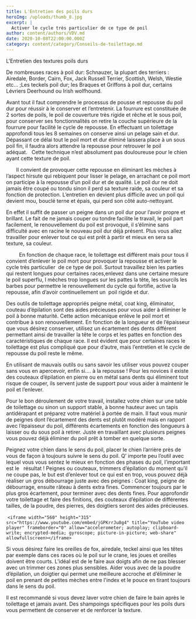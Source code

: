 ```yaml
---
title: L'Entretien des poils durs
heroImg: /uploads/thumb_8.jpg
excerpt: |
  Activer le cycle très particulier de ce type de poil
author: content/authors/VDV.md
date: 2020-10-08T22:00:00.000Z
category: content/category/Conseils-de-toilettage.md
---
```


L'Entretien des textures poils durs

De nombreuses races à poil dur: Schnauzer, la plupart des terriers : Airedale, Border, Cairn, Fox, Jack Russell Terrier, Scottish, Welsh, Westie etc... ;Les teckels poil dur; les Braques et Griffons à poil dur, certains Lévriers Deerhound ou Irish wolfhound.

Avant tout il faut comprendre le processus de pousse et repousse du poil dur pour réussir à le conserver et l’entretenir. La fourrure est constituée de 2 sortes de poils, le poil de couverture très rigide et rêche et le sous poil, pour conserver ses fonctionnalités on retire la couche supérieure de la fourrure pour facilité le cycle de repousse. En effectuant un toilettage approfondi tous les 8 semaines on conserve ainsi un pelage sain et dur. Dépassant ce délai tout le poil mort et dur éliminé laissera place à un sous poil fin, il faudra alors attendre la repousse pour retrouver le poil adéquat.   Cette technique n’est absolument pas douloureuse pour le chien ayant cette texture de poil.

       Il convient de provoquer cette repousse en éliminant les mèches à l’aspect hirsute qui rebiquent pour lisser le pelage, en arrachant ce poil mort on participe à la repousse d’un poil dur et de qualité. Le poil dur ne doit jamais être coupé ou tondu sinon il perd sa texture raide, sa couleur et sa fonction de protection. L’entretien en devient plus difficile avec un poil qui devient mou, bouclé terne et épais, qui perd son côté auto-nettoyant.

En effet il suffit de passer un peigne dans un poil dur pour l’avoir propre et brillant. Le fait de ne jamais couper ou tondre facilite le travail, le poil part facilement, le renouvellement du poil est provoqué, il s’élimine sans difficulté avec en racine le nouveau poil dur déjà présent. Plus vous allez travailler pour enlever tout ce qui est prêt à partir et mieux en sera sa texture, sa couleur.

         En fonction de chaque race, le toilettage est différent mais pour tous il convient d’enlever le poil mort pour provoquer la repousse et activer le cycle très particulier  de ce type de poil. Surtout travaillez bien les parties qui restent longues pour certaines races,enlevez dans une certaine mesure le poil superflu, l mèches trop longues sur les pattes la tête, les sourcils les barbes pour permettre le renouvellement du cycle qui fortifie, active la repousse, afin d’avoir continuellement un  poil rigide et dur.

Des outils de toilettage appropriés peigne métal, coat king, éliminator, couteau d’épilation sont des aides précieuses pour vous aider à éliminer le poil à bonne maturité. Cette action mécanique enlève le poil mort et contribue à son renouvellement. En fonction de la longueur et de l’épaisseur que vous désirez conserver, utilisez un écartement des dents différent permettant ainsi de travailler la tête le corps et les pattes en fonction des caractéristiques de chaque race. Il est évident que pour certaines races le toilettage est plus compliqué que pour d’autre, mais l’entretien et le cycle de repousse du poil reste le même.

En utilisant de mauvais outils ou sans savoir les utiliser vous pouvez couper sans vous en apercevoir, enfin si…. à la repousse ! Pour les novices il existe des couteaux d’épilation en pierre ou en métal sans dents qui éliminent tout risque de couper, ils servent juste de support pour vous aider à maintenir le poil et l’enlever.

Pour le bon déroulement de votre travail, installez votre chien sur une table de toilettage ou sinon un support stable, à bonne hauteur avec un tapis antidérapant et préparez votre matériel à portée de main. Il faut vous munir de peignes dont l’écartement des dents est plutôt modéré mais en rapport avec l’épaisseur du poil, différents écartements en fonction des longueurs à laisser ou du sous poil à retirer. Juste en travaillant avec plusieurs peignes vous pouvez déjà éliminer du poil prêt à tomber en quelque sorte.

Peignez votre chien dans le sens du poil, placer le chien l’arrière près de vous de façon à toujours suivre le sens du poil. Q’ importe peu l’outil avec lequel vous vous sentez le mieux en fonction des phases du poil, l’important est le   résultat ! Peignes ou couteaux, trimmers d’épilation du moment qu’il ne coupe pas, le but est d’enlever tout ce qui est en trop, vous pouvez déjà réaliser un gros débourrage juste avec des peignes : Coat king, peigne de débourrage, ensuite râteau à dents extra fines. Commencer toujours par le plus gros écartement, pour terminer avec des dents fines. Pour approfondir votre toilettage et faire des finitions, des couteaux d’épilation de différentes tailles, de la poudre, des pierres, des doigtiers seront des aides précieuses.

 `<iframe width="560" height="315" src="https://www.youtube.com/embed/jGPKrrJu8g4" title="YouTube video player" frameborder="0" allow="accelerometer; autoplay; clipboard-write; encrypted-media; gyroscope; picture-in-picture; web-share" allowfullscreen></iframe>`

Si vous désirez faire les oreilles de fox, airedale, teckel ainsi que les têtes par exemple dans ces races où le poil sur le crane, les joues et oreilles doivent être courts. L’idéal est de le faire aux doigts afin de ne pas blesser avec un trimmer ces zones plus sensibles. Aider vous avec de la poudre d’épilation, un doigtier qui permet une meilleure accroche et d’éliminer le poil en prenant de petites mèches entre l'index et le pouce en tirant toujours dans le sens du poil.

Il est recommandé si vous devez laver votre chien de faire le bain après le toilettage et jamais avant. Des shampoings spécifiques pour les poils durs vous permettent de conserver et de renforcer la texture.
